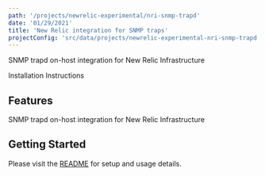 ```yaml
---
path: '/projects/newrelic-experimental/nri-snmp-trapd'
date: '01/29/2021'
title: 'New Relic integration for SNMP traps'
projectConfig: 'src/data/projects/newrelic-experimental-nri-snmp-trapd.json'
---
```


<!-- Imports must occur at the top of the file -->


SNMP trapd on-host integration for New Relic Infrastructure

<Link to="https://github.com/newrelic-experimental/nri-snmp-trapd">
  Installation Instructions
</Link>

## Features

SNMP trapd on-host integration for New Relic Infrastructure

## Getting Started

Please visit the [README](https://github.com/newrelic-experimental/nri-snmp-trapd#readme) for setup and usage details.
